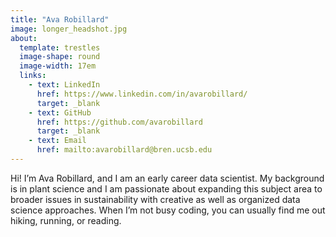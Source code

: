 ```yaml
---
title: "Ava Robillard"
image: longer_headshot.jpg
about:
  template: trestles
  image-shape: round
  image-width: 17em
  links: 
    - text: LinkedIn
      href: https://www.linkedin.com/in/avarobillard/
      target: _blank
    - text: GitHub
      href: https://github.com/avarobillard
      target: _blank
    - text: Email
      href: mailto:avarobillard@bren.ucsb.edu
---
```


Hi! I'm Ava Robillard, and I am an early career data scientist. My background is in plant science and I am passionate about expanding this subject area to broader issues in sustainability with creative as well as organized data science approaches. When I’m not busy coding, you can usually find me out hiking, running, or reading.